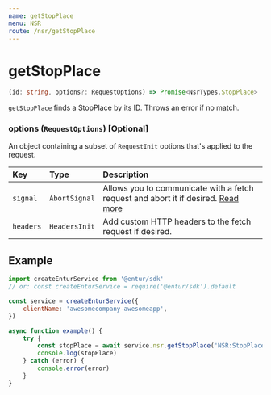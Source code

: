 ```yaml
---
name: getStopPlace
menu: NSR
route: /nsr/getStopPlace
---
```


# getStopPlace

```typescript
(id: string, options?: RequestOptions) => Promise<NsrTypes.StopPlace>
```

`getStopPlace` finds a StopPlace by its ID. Throws an error if no match.

### options (`RequestOptions`) [Optional]

An object containing a subset of `RequestInit` options that's applied to the request.

| Key       | Type          | Description                                                                                                                                       |
| :-------- | :------------ | :------------------------------------------------------------------------------------------------------------------------------------------------ |
| `signal`  | `AbortSignal` | Allows you to communicate with a fetch request and abort it if desired. [Read more](https://developer.mozilla.org/en-US/docs/Web/API/AbortSignal) |
| `headers` | `HeadersInit` | Add custom HTTP headers to the fetch request if desired.                                                                                          |

## Example

```javascript
import createEnturService from '@entur/sdk'
// or: const createEnturService = require('@entur/sdk').default

const service = createEnturService({
    clientName: 'awesomecompany-awesomeapp',
})

async function example() {
    try {
        const stopPlace = await service.nsr.getStopPlace('NSR:StopPlace:337')
        console.log(stopPlace)
    } catch (error) {
        console.error(error)
    }
}
```
